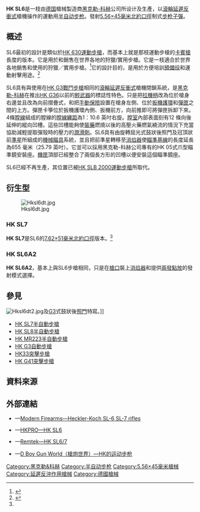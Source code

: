 {{noteTA
|G1=軍事
|G2=長度單位
|G3=Firearms
}}
{{Infobox Weapon
|name= HK SL6
|image= File:H&K SL6.jpg
|image_size= 300px
|caption= HK SL6
|origin= {{flagcountry|Federal Republic of Germany}}
|type= [[半自动步枪|半自动步枪]]
<!-- Type selection -->
|is_ranged= yes
|is_bladed= 
|is_explosive= 
|is_artillery= 
|is_vehicle= 
|is_missile= 
|is_UK= 
<!-- Service history -->
|service= 
|used_by= 
|wars= 
<!-- Production history -->
|designer= [[黑克勒&科赫|黑克勒-科赫]]
|design_date= 1980年代
|manufacturer= 黑克勒-科赫
|production_date= 1980年代—
|unit_cost= 
|number= 
|variants= <div class="NavFrame collapsed" style="color: black; background-color: #FFFFFF; margin: 0 auto; padding: 0 10px; text-align: left;"><div class="NavHead" style="background-color: #FFFFFF; margin: 0 auto; padding: 0 10px; font-weight:normal;"></div><div class="NavContent" style="background-color: #FFFFFF; margin: 0 auto; padding: 0 10px;">
* HK SL6A2
* [[HK_SL7半自動步槍|HK SL7]]
</div>
</div>
<!-- General specifications -->
|weight= 空槍：3.6[[千克|千克]]（7.94[[磅|磅]]）
|length= 1,010[[毫米|毫米]]（39.76[[英寸|英寸]]）
|part_length= 450毫米（17.72英吋）
|width= 
|height= 
|diameter= 
|crew= 
<!-- Ranged weapon specifications --> 
|cartridge= -{}-
* [[.223雷明登|.223雷明登]]
* [[5.56×45mm_NATO|5.56×45毫米北約口徑]]
|caliber= 5.56毫米（.223英吋）
|barrels= 1根，標準[[膛線|膛線]]纏距為1：10.6，{{Link-en|多邊形膛線|Polygonal rifling}}，膛線4條，右旋，[[槍口|槍口]]裝有[[消焰器|消焰器]]
|action= [[反沖作用|滾輪延遲反衝式]]
|mode= {{Link-en|半自動槍械|Semi-automatic firearm|半自動}}
|rate= 
|velocity= 
|range= 
|max_range= 
|feed= 3、4或10發固定式單排[[彈匣|彈匣]]
|sights= <div class="NavFrame collapsed" style="color: black; background-color: #FFFFFF; margin: 0 auto; padding: 0 10px; text-align: left;"><div class="NavHead" style="background-color: #FFFFFF; margin: 0 auto; padding: 0 10px; font-weight:normal;"></div><div class="NavContent" style="background-color: #FFFFFF; margin: 0 auto; padding: 0 10px;">
* [[機械瞄具|機械瞄具]]：金屬可旋轉式調節的旋轉屈光式鼓狀後[[照門|照門]]┼冠頂狀前[[照準器|準星]]<br />[[瞄準基線|瞄準基線]]：655毫米（25.79英吋）
* 專用連接裝置和適配器以加裝[[瞄准镜|光學瞄準鏡]]（可拆卸）
</div>
</div>
<!-- 火炮規格 -->
|breech= 
|recoil= 
|carriage= 
|elevation= 
|traverse= 
<!-- 刃器規格 --> 
|blade_type= 
|hilt_type= 
|sheath_type= 
|head_type= 
|haft_type= 
<!-- 爆炸物內填炸藥規格 --> 
|filling= 
|filling_weight= 
|detonation= 
|yield= 
<!-- 車輛/飛彈 規格 -->
|armour= 
|primary_armament= 
|secondary_arament= 
|engine= 
|engine_power= 
|transmission= 
|payload_capacity= 
|fuel_capacity= 
|pw_ratio= 
|suspension= 
|clearance= 
|vehicle_range= 
|speed= 
|guidance= 
<!-- missiles only -->
|wingspan= 
|propellant= 
|ceiling= 
|altitude= 
|depth= 
|boost= 
|accuracy= 
|launch_platform= 
|transport= 
}}

'''HK SL6'''是一枝由[[德国|德国]]槍械製造商[[黑克勒&科赫|黑克勒-科赫]]公司所设计及生產，以[[滾輪延遲反衝式|滾輪延遲反衝式]]槍機操作的運動用[[半自动步枪|半自动步枪]]。發射[[5.56×45mm_NATO|5.56×45毫米]][[北大西洋公约组织|北約]][[口徑|口徑]]制式[[步枪|步枪]][[子彈|子彈]]。

== 概述 ==
SL6最初的設計是類似於[[HK_630運動步槍|HK 630運動步槍]]，而基本上就是那枝運動步槍的[[卡賓槍|卡賓槍]]長度的版本。它是用於和銷售在世界各地的狩獵/實用步槍。它是一枝適合於世界各地銷售和使用的狩獵／實用步槍。<ref>{{Cite web |url=http://www.remtek.com/arms/hk/civ/sl/sl.htm |title=存档副本 |accessdate=2011-06-23 |archive-date=2011-07-21 |archive-url=https://web.archive.org/web/20110721141442/http://www.remtek.com/arms/hk/civ/sl/sl.htm |dead-url=no }}</ref>它的設計目的，是用於方便培訓[[預備役|預備役]]和運動射擊用途。<ref name="world.guns.ru">{{cite web |url=http://www.world.guns.ru/civil/civ022-e.htm |title=存档副本 |accessdate=2008-11-20 |deadurl=yes |archiveurl=https://web.archive.org/web/20081112084625/http://world.guns.ru/civil/civ022-e.htm |archivedate=2008-11-12 }}</ref>

SL6具有與使用在[[HK_G3自動步槍|HK G3戰鬥步槍]]相同的[[滾輪延遲反衝式|滾輪延遲反衝式]]槍機閉鎖系統，是[[黑克勒&科赫|黑克勒-科赫]]在推出[[HK_G36突擊步槍|HK G36]]以前的[[輕兵器|輕武器]]的標誌性特色。只是把[[拉機柄|拉機柄]]改為位於槍身右邊並且改為向前摺疊式，和把[[手動保險|手動保險]]設置在槍身左側、位於[[扳機護環|扳機護環]]和[[彈匣|彈匣]]之間的上方。彈匣卡箏位於扳機護環內側、扳機前方，向前推即可將彈匣拆卸下來。4條[[膛線|膛線]]組成的{{Link-en|多邊形膛線|Polygonal rifling}}膛線的[[膛線纏距|膛線纏距]]為1：10.6 英吋右旋。[[膛室|膛室]]內部表面刻有12 條向後延伸的縱向凹槽。這些凹槽能夠使[[裝藥|裝藥]]燃燒以後的高壓火藥燃氣繞流的情況下充當協助減輕提取彈殼時的壓力的[[潤滑劑|潤滑劑]]。SL6具有由旋轉屈光式鼓狀後照門及冠頂狀前[[照準器|準星]]所組成的[[機械瞄具|機械瞄具]]系統，並且把前準星轉移至[[消焰器|消焰器]]使[[瞄準基線|瞄準基線]]的長度延長為655 毫米（25.79 英吋）。它並可以採用黑克勒-科赫公司專有的HK 05式爪型瞄準鏡安裝座。[[機匣|機匣]]頂部已經整合了兩個長方形的凹槽以便安裝這個瞄準鏡座。

SL6已經不再生產，其位置已被[[HK_SLB_2000運動步槍|HK SLB 2000運動步槍]]所取代。

== 衍生型 ==
[[File:Hksl6dt.jpg|thumb]]
=== HK SL7 ===
{{main|HK SL7半自動步槍}}
'''HK SL7'''是SL6的[[7.62×51mm_NATO|7.62×51毫米]][[北大西洋公约组织|北約]][[口徑|口徑]]版本。<ref name="world.guns.ru"/>

=== HK SL6A2 ===
'''HK SL6A2'''，基本上與SL6步槍相同，只是在[[槍口|槍口]]裝上[[消焰器|消焰器]]和提供[[三發點放|兩發點放]]的發射模式選擇。

== 參見 ==
[[File:Hksl6dt2.jpg|thumb]]及[[HK_G3自動步槍|G3]]式鼓狀後[[照門|照門]]特寫。]]
* [[HK_SL7半自動步槍|HK SL7半自動步槍]]
* [[HK_SL8半自動步槍|HK SL8半自動步槍]]
* [[HK_MR223半自動步槍|HK MR223半自動步槍]]
* [[HK_G3自動步槍|HK G3自動步槍]]
* [[HK33突擊步槍|HK33突擊步槍]]
* [[HK_G41突擊步槍|HK G41突擊步槍]]

== 資料來源 ==
{{Reflist}}

== 外部連結 ==
{{Commons and category|HK SL6|HK SL6半自動步槍|HK SL6}}
{{div col|cols=2}}
* {{en icon}}—[http://world.guns.ru/civil/de/heckler-koch-hk-sl-6-sl-7-e.html Modern Firearms—Heckler-Koch SL-6 SL-7 rifles]{{Wayback|url=http://world.guns.ru/civil/de/heckler-koch-hk-sl-6-sl-7-e.html |date=20101208041222 }}
* {{en icon}}—[http://www.hkpro.com/index.php?option=com_content&view=article&id=13:the-sl6&catid=13:the-sporting-rifles&Itemid=5 HKPRO—HK SL6]{{Wayback|url=http://www.hkpro.com/index.php?option=com_content&view=article&id=13:the-sl6&catid=13:the-sporting-rifles&Itemid=5 |date=20100102055908 }}
* {{en icon}}—[http://remtek.com/arms/hk/civ/sl/sl.htm Remtek—HK SL6/7]{{Wayback|url=http://remtek.com/arms/hk/civ/sl/sl.htm |date=20090302232311 }}
* {{zh-hans icon}}—[http://pewpewpew.work/german/hk/sr.htm D Boy Gun World（槍炮世界）—HK的运动步枪] {{Wayback|url=http://pewpewpew.work/german/hk/sr.htm |date=20220408113845 }}
{{div col end}}

{{HK firearms}}
{{延遲反沖式槍械}}

[[Category:黑克勒&科赫|Category:黑克勒&科赫]]
[[Category:半自动步枪|Category:半自动步枪]]
[[Category:5.56×45毫米槍械|Category:5.56×45毫米槍械]]
[[Category:延遲反沖作用槍械|Category:延遲反沖作用槍械]]
[[Category:德國槍械|Category:德國槍械]]